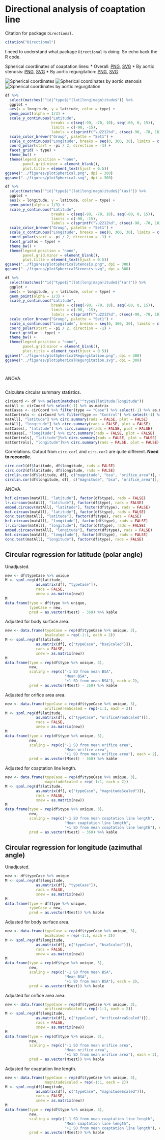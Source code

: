 # Directional analysis of coaptation line

Citation for package `Directional`.

```r
citation("Directional")
```

I need to understand what package `Directional` is doing.
So echo back the R code.

Spherical coordinates of coaptation lines: 
* Overall: [PNG](../figures/plotSpherical.png), [SVG](../figures/plotSpherical.svg)
* By aortic stenosis: [PNG](../figures/plotSphericalStenosis.png), [SVG](../figures/plotSphericalStenosis.svg)
* By aortic regurgitation: [PNG](../figures/plotSphericalRegurgitation.png), [SVG](../figures/plotSphericalRegurgitation.svg)

![Spherical coordinates](../figures/plotSpherical.png)
![Spherical coordinates by aortic stenosis](../figures/plotSphericalStenosis.png)
![Spherical coordinates by aortic regurgitation](../figures/plotSphericalRegurgitation.png)

```r
df %>%
  select(matches("^id|^type$|^(lat|long|magn)itude$")) %>%
  ggplot +
  aes(x = longitude, y = latitude, color = type) +
  geom_point(alpha = 1/3) +
  scale_y_continuous("Latitude",
                     breaks = c(seq(-90, -70, 10), seq(-60, 0, 15)),
                     limits = c(-90, -15),
                     labels = c(sprintf("\u2212%d", c(seq(-90, -70, 10), seq(-60, -15, 15))), "0")) +
  scale_color_brewer("Group", palette = "Set1") +
  scale_x_continuous("Longitude", breaks = seq(0, 360, 30), limits = c(0, 359)) +
  coord_polar(start = -pi / 2, direction = -1) +
  facet_grid( ~ type) + 
  theme_bw() +
  theme(legend.position = "none",
        panel.grid.minor = element_blank(),
        plot.title = element_text(hjust = 0.5))
ggsave("../figures/plotSpherical.png", dpi = 300)
ggsave("../figures/plotSpherical.svg", dpi = 300)
```

```r
df %>%
  select(matches("^id|^type$|^(lat|long|magn)itude$|^(as)")) %>%
  ggplot +
  aes(x = longitude, y = latitude, color = type) +
  geom_point(alpha = 1/3) +
  scale_y_continuous("Latitude",
                     breaks = c(seq(-90, -70, 10), seq(-60, 0, 15)),
                     limits = c(-90, -15),
                     labels = c(sprintf("\u2212%d", c(seq(-90, -70, 10), seq(-60, -15, 15))), "0")) +
  scale_color_brewer("Group", palette = "Set1") +
  scale_x_continuous("Longitude", breaks = seq(0, 360, 30), limits = c(0, 359)) +
  coord_polar(start = -pi / 2, direction = -1) +
  facet_grid(as ~ type) + 
  theme_bw() +
  theme(legend.position = "none",
        panel.grid.minor = element_blank(),
        plot.title = element_text(hjust = 0.5))
ggsave("../figures/plotSphericalStenosis.png", dpi = 300)
ggsave("../figures/plotSphericalStenosis.svg", dpi = 300)
```

```r
df %>%
  select(matches("^id|^type$|^(lat|long|magn)itude$|^(ar)")) %>%
  ggplot +
  aes(x = longitude, y = latitude, color = type) +
  geom_point(alpha = 1/3) +
  scale_y_continuous("Latitude",
                     breaks = c(seq(-90, -70, 10), seq(-60, 0, 15)),
                     limits = c(-90, -15),
                     labels = c(sprintf("\u2212%d", c(seq(-90, -70, 10), seq(-60, -15, 15))), "0")) +
  scale_color_brewer("Group", palette = "Set1") +
  scale_x_continuous("Longitude", breaks = seq(0, 360, 30), limits = c(0, 359)) +
  coord_polar(start = -pi / 2, direction = -1) +
  facet_grid(ar ~ type) + 
  theme_bw() +
  theme(legend.position = "none",
        panel.grid.minor = element_blank(),
        plot.title = element_text(hjust = 0.5))
ggsave("../figures/plotSphericalRegurgitation.png", dpi = 300)
ggsave("../figures/plotSphericalRegurgitation.svg", dpi = 300)
```


```r
```


```r
```

ANOVA.

```r
```

Calculate circular summary statistics.

```r
cirCoord <- df %>% select(matches("^type$|latitude|longitude"))
matAll <- cirCoord %>% select(-1) %>% as.matrix
matCases <- cirCoord %>% filter(type == "Case") %>% select(-1) %>% as.matrix
matControls <- cirCoord %>% filter(type == "Control") %>% select(-1) %>% as.matrix
matAll[, "latitude"] %>% circ.summary(rads = FALSE, plot = FALSE)
matAll[, "longitude"] %>% circ.summary(rads = FALSE, plot = FALSE)
matCases[, "latitude"] %>% circ.summary(rads = FALSE, plot = FALSE)
matCases[, "longitude"] %>% circ.summary(rads = FALSE, plot = FALSE)
matControls[, "latitude"]%>% circ.summary(rads = FALSE, plot = FALSE)
matControls[, "longitude"]%>% circ.summary(rads = FALSE, plot = FALSE)
```

Correlations.
Output from `circ.cor1` and `circ.cor2` are quite different.
**Need to reconcile.**

```r
circ.cor1(df$latitude, df$longitude, rads = FALSE)
circ.cor2(df$latitude, df$longitude, rads = FALSE)
circlin.cor(df$latitude, df[, c("magnitude", "bsa", "orifice_area")], rads = FALSE)
circlin.cor(df$longitude, df[, c("magnitude", "bsa", "orifice_area")], rads = FALSE)
```

ANOVA.

```r
hcf.circaov(matAll[, "latitude"], factor(df$type), rads = FALSE)
lr.circaov(matAll[, "latitude"], factor(df$type), rads = FALSE)
embed.circaov(matAll[, "latitude"], factor(df$type), rads = FALSE)
het.circaov(matAll[, "latitude"], factor(df$type), rads = FALSE)
conc.test(matAll[, "latitude"], factor(df$type), rads = FALSE)
hcf.circaov(matAll[, "longitude"], factor(df$type), rads = FALSE)
lr.circaov(matAll[, "longitude"], factor(df$type), rads = FALSE)
embed.circaov(matAll[, "longitude"], factor(df$type), rads = FALSE)
het.circaov(matAll[, "longitude"], factor(df$type), rads = FALSE)
conc.test(matAll[, "longitude"], factor(df$type), rads = FALSE)
```


## Circular regression for latitude (polar angle)

Unadjusted.

```r
new <- df$typeCase %>% unique
M <- spml.reg(df$latitude, 
              as.matrix(df[, "typeCase"]), 
              rads = FALSE, 
              xnew = as.matrix(new))
M
data.frame(type = df$type %>% unique, 
           typeCase = new,
           pred = as.vector(M$est) - 360) %>% kable
```

Adjusted for body surface area.

```r
new <- data.frame(typeCase = rep(df$typeCase %>% unique, 3), 
                  bsaScaled = rep(-1:1, each = 2))
M <- spml.reg(df$latitude, 
              as.matrix(df[, c("typeCase", "bsaScaled")]), 
              rads = FALSE, 
              xnew = as.matrix(new))
M
data.frame(type = rep(df$type %>% unique, 3),
           new,
           scaling = rep(c("-1 SD from mean BSA",
                           "Mean BSA",
                           "+1 SD from mean BSA"), each = 2),
           pred = as.vector(M$est) - 360) %>% kable
```

Adjusted for orifice area area.

```r
new <- data.frame(typeCase = rep(df$typeCase %>% unique, 3), 
                  orificeAreaScaled = rep(-1:1, each = 2))
M <- spml.reg(df$latitude, 
              as.matrix(df[, c("typeCase", "orificeAreaScaled")]), 
              rads = FALSE, 
              xnew = as.matrix(new))
M
data.frame(type = rep(df$type %>% unique, 3),
           new,
           scaling = rep(c("-1 SD from mean orifice area",
                           "Mean orifice area",
                           "+1 SD from mean orifice area"), each = 2),
           pred = as.vector(M$est) - 360) %>% kable
```

Adjusted for coaptation line length.

```r
new <- data.frame(typeCase = rep(df$typeCase %>% unique, 3), 
                  magnitudeScaled = rep(-1:1, each = 2))
M <- spml.reg(df$latitude, 
              as.matrix(df[, c("typeCase", "magnitudeScaled")]), 
              rads = FALSE, 
              xnew = as.matrix(new))
M
data.frame(type = rep(df$type %>% unique, 3),
           new,
           scaling = rep(c("-1 SD from mean coaptation line length",
                           "Mean coaptation line length",
                           "+1 SD from mean coaptation line length"), each = 2),
           pred = as.vector(M$est) - 360) %>% kable
```

## Circular regression for longitude (azimuthal angle)

Unadjusted.

```r
new <- df$typeCase %>% unique
M <- spml.reg(df$longitude, 
              as.matrix(df[, "typeCase"]), 
              rads = FALSE, 
              xnew = as.matrix(new))
M
data.frame(type = df$type %>% unique, 
           typeCase = new,
           pred = as.vector(M$est)) %>% kable
```

Adjusted for body surface area.

```r
new <- data.frame(typeCase = rep(df$typeCase %>% unique, 3), 
                  bsaScaled = rep(-1:1, each = 2))
M <- spml.reg(df$longitude, 
              as.matrix(df[, c("typeCase", "bsaScaled")]), 
              rads = FALSE, 
              xnew = as.matrix(new))
M
data.frame(type = rep(df$type %>% unique, 3),
           new,
           scaling = rep(c("-1 SD from mean BSA",
                           "Mean BSA",
                           "+1 SD from mean BSA"), each = 2),
           pred = as.vector(M$est)) %>% kable
```

Adjusted for orifice area area.

```r
new <- data.frame(typeCase = rep(df$typeCase %>% unique, 3), 
                  orificeAreaScaled = rep(-1:1, each = 2))
M <- spml.reg(df$longitude, 
              as.matrix(df[, c("typeCase", "orificeAreaScaled")]), 
              rads = FALSE, 
              xnew = as.matrix(new))
M
data.frame(type = rep(df$type %>% unique, 3),
           new,
           scaling = rep(c("-1 SD from mean orifice area",
                           "Mean orifice area",
                           "+1 SD from mean orifice area"), each = 2),
           pred = as.vector(M$est)) %>% kable
```

Adjusted for coaptation line length.

```r
new <- data.frame(typeCase = rep(df$typeCase %>% unique, 3), 
                  magnitudeScaled = rep(-1:1, each = 2))
M <- spml.reg(df$longitude, 
              as.matrix(df[, c("typeCase", "magnitudeScaled")]), 
              rads = FALSE, 
              xnew = as.matrix(new))
M
data.frame(type = rep(df$type %>% unique, 3),
           new,
           scaling = rep(c("-1 SD from mean coaptation line length",
                           "Mean coaptation line length",
                           "+1 SD from mean coaptation line length"), each = 2),
           pred = as.vector(M$est)) %>% kable
```
